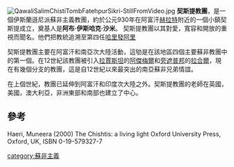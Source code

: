 {{refimprove|time=2016-12-14T03:17:39+00:00}}
[[File:QawaliSalimChistiTombFatehpurSikri-StillFromVideo.jpg|thumb]]
'''契斯提教團'''，是一個伊斯蘭遜尼派蘇非主義教團，約於公元930年在阿富汗[[赫拉特|赫拉特]]附近的一個小鎮契斯提成立，奠基人是'''阿布·伊斯哈克·沙米'''。 契斯提教團以其對愛，寬容和開放的重視而聞名。他們把教統追溯至第四任[[哈里發|哈里發]][[阿里·伊本·艾比·塔里卜|阿里]]

契斯提教團主要在阿富汗和南亞次大陸活動，這劬是在該地區四個主要蘇非教團中的第一個。在12世紀該教團被引入[[拉賈斯坦|拉賈斯坦]]的[[阿傑梅爾|阿傑梅爾]]和[[旁遮普邦|旁遮普邦]]的[[拉合爾|拉合爾]]，現在有幾個分支的教團，這是自12世紀以來最突出的南亞蘇非兄弟情誼。

在上個世紀，教團已延伸到阿富汗和印度次大陸之外。契斯提教團的老師在英國，美國，澳大利亞，非洲東部和南部也建立了中心。

==參考==
Haeri, Muneera (2000) The Chishtis: a living light Oxford University Press, Oxford, UK, ISBN 0-19-579327-7

[[category:蘇非主義|category:蘇非主義]]